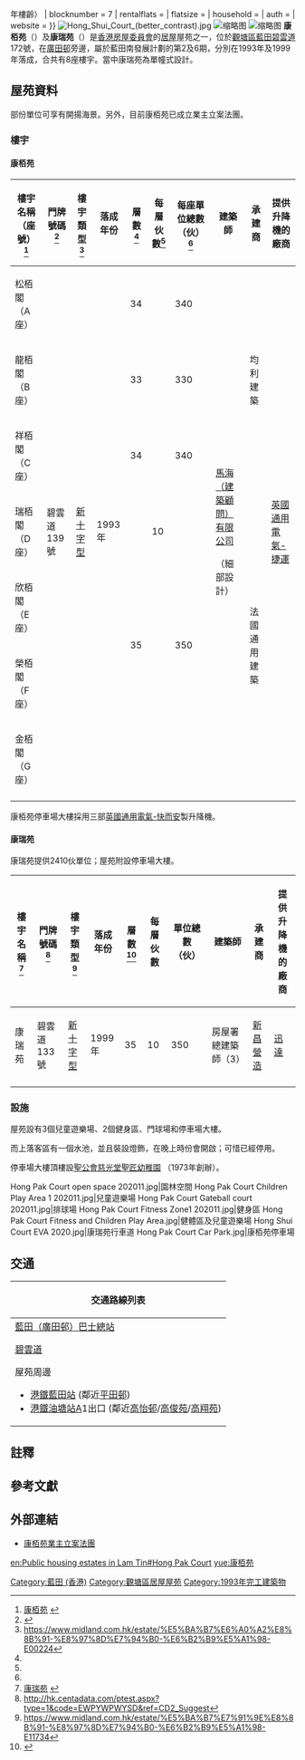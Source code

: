 {{HKPublicHousing
| authority = 香港房屋委員會
| photo = Hong Pak Court.jpg
| phototitle = 康栢苑的樓宇以綠色為外牆色彩
| district = 觀塘區
| address = 九龍[[藍田_(香港)|藍田]][[碧雲道|碧雲道]]172號
| type =3 
| year = 1993年3月至4月（{{#expr:{{Currentyear}} - 1993}}年樓齡）
| blocknumber = 7
| rentalflats = 
| flatsize =
| household = 
| auth = 
| website = 
}}
[[File:Hong_Shui_Court_(better_contrast).jpg|thumb]]
[[File:Hong_Pak_Court_covered_walkway_2020.jpg|缩略图]]
[[File:Hong_Pak_Court_Fountain_not_work_202011.jpg|缩略图]]
'''康栢苑'''（{{lang-en|'''Hong Pak Court'''}}）及'''康瑞苑'''（{{lang-en|'''Hong Shui Court'''}}）是[[香港房屋委員會|香港房屋委員會]]的[[居屋|居屋]]屋苑之一，位於[[觀塘區|觀塘區]][[藍田_(香港)|藍田]][[碧雲道|碧雲道]]172號，在[[廣田邨|廣田邨]]旁邊，屬於藍田南發展計劃的第2及6期，分別在1993年及1999年落成，合共有8座樓宇。當中康瑞苑為單幢式設計。

==屋苑資料==
部份單位可享有開揚海景。另外，目前康栢苑已成立業主立案法團。

=== 樓宇 ===

==== 康栢苑 ====
{| class="wikitable" style="text-align:center;"
|-
! 樓宇名稱（座號）<ref>[http://www.housingauthority.gov.hk/b5/interactivemap/court/0,,3-0-13_5661,00.html 康栢苑] {{webarchive|url=https://web.archive.org/web/20080303180045/http://www.housingauthority.gov.hk/b5/interactivemap/court/0%2C%2C3-0-13_5661%2C00.html |date=2008-03-03 }}</ref> !! 門牌號碼 <ref name=d>{{Cite web |url=http://hk.centadata.com/basicinfo.aspx?type=2&code=EWAYWPWJPD&ref=CD2_Detail |title=存档副本 |access-date=2020-11-08 |archive-date=2020-11-14 |archive-url=https://web.archive.org/web/20201114111156/http://hk.centadata.com/basicinfo.aspx?type=2&code=EWAYWPWJPD&ref=CD2_Detail |dead-url=no }}</ref> !! 樓宇類型 <ref>https://www.midland.com.hk/estate/%E5%BA%B7%E6%A0%A2%E8%8B%91-%E8%97%8D%E7%94%B0-%E6%B2%B9%E5%A1%98-E00224</ref> !! 落成年份 !! 層數<ref name=d></ref> 
!每層伙數<ref name="d" />
!每座單位總數（伙）<ref name="d" /> 
!建築師
!承建商
!提供升降機的廠商
|-
| 松栢閣（A座）
| rowspan="7" | 碧雲道139號
| rowspan="7" | [[新十字型|新十字型]]
| rowspan="7" | 1993年
| 34
| rowspan="7" |10
|340
| rowspan="7" |[[馬海（建築顧問）|馬海（建築顧問）有限公司]]

（細部設計）
| rowspan="3" |均利建築
| rowspan="7" |[[英國通用電氣公司|英國通用電氣-捷運]]
|-
| 龍栢閣（B座）
| 33
|330
|-
| 祥栢閣（C座）
| 34
|340
|-
| 瑞栢閣（D座）{{Notetag|實際上是同一幢建築|name=瑞欣}}
| rowspan="4" | 35
| rowspan="4" |350
| rowspan="4" |法國通用建築
|-
| 欣栢閣（E座）{{Notetag|name=瑞欣}}
|-
| 榮栢閣（F座）
|-
| 金栢閣（G座）
|-
|}
康栢苑停車場大樓採用三部[[英國通用電氣公司|英國通用電氣-快而安]]製升降機。

==== 康瑞苑 ====
康瑞苑提供2410伙單位；屋苑附設停車場大樓。

{| class="wikitable" style="text-align:center;"
|-
! 樓宇名稱<ref>[http://www.housingauthority.gov.hk/b5/interactivemap/court/0,,3-0-13_5763,00.html 康瑞苑] {{webarchive|url=https://web.archive.org/web/20080704042643/http://www.housingauthority.gov.hk/b5/interactivemap/court/0%2C%2C3-0-13_5763%2C00.html |date=2008-07-04 }}</ref> !! 門牌號碼 <ref>http://hk.centadata.com/ptest.aspx?type=1&code=EWPYWPWYSD&ref=CD2_Suggest</ref> !! 樓宇類型 <ref name=b>https://www.midland.com.hk/estate/%E5%BA%B7%E7%91%9E%E8%8B%91-%E8%97%8D%E7%94%B0-%E6%B2%B9%E5%A1%98-E11734</ref> !! 落成年份 !! 層數<ref name=":1">{{Cite web|title=中原數據 - 藍田/油塘 康瑞苑 的全部期數|url=http://hk.centadata.com/basicinfo.aspx?type=1&code=EWPYWPWYSD&ref=CD2_Detail|author=中原地產|access-date=2021-05-12|archive-date=2021-05-13|archive-url=https://web.archive.org/web/20210513012725/http://hk.centadata.com/basicinfo.aspx?type=1&code=EWPYWPWYSD&ref=CD2_Detail|dead-url=no}}</ref>
!每層伙數
!單位總數（伙）
!建築師
!承建商
!提供升降機的廠商
|-
| 康瑞苑
| 碧雲道133號
| [[新十字型|新十字型]]
| 1999年
| 35
|10
|350
|房屋署總建築師（3）
|[[新昌營造|新昌營造]]
|[[迅達集團|迅達]]
|-
|}

===設施===
屋苑設有3個兒童遊樂場、2個健身區、門球場和停車場大樓。

而上落客區有一個水池，並且裝設燈飾，在晚上時份會開啟；可惜已經停用。

停車場大樓頂樓設[http://www.skhklchc.edu.hk/ 聖公會慈光堂聖匠幼稚園] {{Wayback|url=http://www.skhklchc.edu.hk/ |date=20210513184658 }}（1973年創辦）。

<gallery>
Hong Pak Court open space 202011.jpg|園林空間
Hong Pak Court Children Play Area 1 202011.jpg|兒童遊樂場
Hong Pak Court Gateball court 202011.jpg|排球場
Hong Pak Court Fitness Zone1 202011.jpg|健身區
Hong Pak Court Fitness and Children Play Area.jpg|健體區及兒童遊樂場
Hong Shui Court EVA 2020.jpg|康瑞苑行車道
Hong Pak Court Car Park.jpg|康栢苑停車場
</gallery>

==交通==
{| class="mw-collapsible mw-collapsed wikitable" style="background:white; margin: 0 auto; width: auto;"  
! 交通路線列表
|-
|
;[[藍田（廣田邨）巴士總站|藍田（廣田邨）巴士總站]]
{{九龍新界巴士簡單列表|14B|14D|15X|16|16X|215P|215X|216M}}{{九龍專線小巴簡單列表|62S|63|76A}}
;[[碧雲道|碧雲道]]
{{九龍新界巴士簡單列表|6P|14D|14H|15X|16|16X|88X|214|215X|216M|889|N214|N216}}{{過海隧道巴士簡單列表|603|603A|603P|603S|613}}{{大嶼山巴士簡單列表|A26|E22P|E22X|N26}}
{{九龍專線小巴簡單列表|24|24M|62S|63|76A|87}}
;屋苑周邊
*[[港鐵|港鐵]][[藍田站_(香港)|藍田站]] (鄰近[[平田邨|平田邨]])
*[[港鐵|港鐵]][[油塘站|油塘站]]A1出口 (鄰近[[高怡邨|高怡邨]]/[[高俊苑|高俊苑]]/[[高翔苑|高翔苑]])
|}

== 註釋 ==
{{NoteFoot}}
== 參考文獻 ==
{{ReflistH|20em}}
{{Reflist}}
{{ReflistF}}

==外部連結==
{{Commonscat|Hong Pak Court}}
*[http://www.hongpakcourt.com/ 康栢苑業主立案法團] {{Wayback|url=http://www.hongpakcourt.com/ |date=20200920202843 }}

{{觀塘區居屋屋苑}}
{{DEFAULTSORT:Hong Pak Court}}
[[Category:藍田_(香港)|Category:藍田 (香港)]]
[[Category:觀塘區居屋屋苑|Category:觀塘區居屋屋苑]]
[[Category:1993年完工建築物|Category:1993年完工建築物]]
[[en:Public_housing_estates_in_Lam_Tin#Hong_Pak_Court|en:Public housing estates in Lam Tin#Hong Pak Court]]
[[yue:康栢苑|yue:康栢苑]]